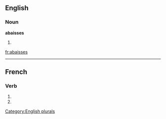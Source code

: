 ==English==

===Noun===
'''abaisses'''

# {{plural of|[[abaisse]]}}

[[Category:English plurals]]

[[fr:abaisses]]

----
{{see|abaissés}}
==French==

===Verb===
{{fr-verb-form}}

# {{form of|[[second-person|Second-person]] [[singular]] [[present indicative]]|[[abaisser#French|abaisser]]|lang=French}}
# {{form of|Second-person singular [[present subjunctive]]|abaisser#French|abaisser|lang=French}}


{{rfc-auto}}